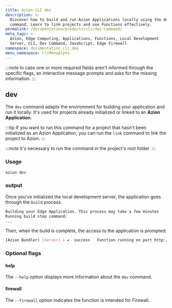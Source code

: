 ```yaml
---
title: Azion CLI dev
description: >-
  Discover how to build and run Azion Applications locally using the dev
  command. Learn to link projects and use Functions effectively.
permalink: /documentation/products/cli/dev-command/
meta_tags: >-
  Azion, Edge Computing, Applications, Functions, Local Development
  Server, CLI, Dev Command, JavaScript, Edge Firewall
namespace: documentation_cli_dev
menu_namespace: cliMenuAlpha
---
```



:::note 
In case one or more required fields aren't informed through the specific flags, an interactive message prompts and asks for the missing information.
:::

## dev

The `dev` command adapts the environment for building your application and run it locally. It's used for projects already initialized or linked to an **Azion Application**.

:::tip
If you want to run this command for a project that hasn't been initialized as an Azion Application, you can run the `link` command to link the project to Azion.
:::

<LinkButton link="/en/documentation/products/cli/link-command/" label="Link an Existing Project to Azion" severity="secondary" /> 

:::note 
It's necessary to run the command in the project's root folder.
:::

### Usage

```sh
azion dev
```

### output 

Once you've initialized the local development server, the application goes through the `build` process.

```sh 
Building your Edge Application. This process may take a few minutes
Running build step command:
...
```

Then, when the build is complete, the access to the application is prompted: 

```sh
[Azion Bundler] [Server] › ✔  success   Function running on port http://localhost:3000 
```

### Optional flags

#### help

The `--help` option displays more information about the `dev` command.

#### firewall

The `--firewall` option indicates the function is intended for Firewall.

<LinkButton link="/en/documentation/products/guides/edge-functions/first-steps/" label="Functions for Applications" severity="secondary" /> 

<br />

<LinkButton link="/en/documentation/products/secure/edge-firewall/edge-functions/" label="Functions for Firewall" severity="secondary" /> 
